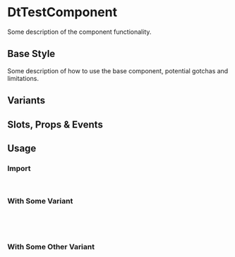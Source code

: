 
<Meta of={DtTestComponentStories}/>

# DtTestComponent

<Subtitle>
  Some description of the component functionality.
</Subtitle>

## Base Style

Some description of how to use the base component, potential gotchas and limitations.

<Canvas of={DtTestComponentStories.Default} />

## Variants

<Canvas of={DtTestComponentStories.Variants} />

## Slots, Props & Events

<Controls />

## Usage

### Import

```jsx
import { DtTestComponent } from '@dialpad/dialtone-vue';
```

### With Some Variant

```jsx
<dt-test-component
  some="variant"
/>
```

### With Some Other Variant

```jsx
<dt-test-component
  some-other="variant"
/>
```

